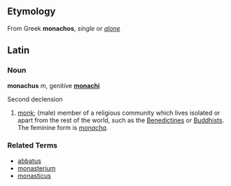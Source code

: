 ==Etymology==
From Greek '''monachos''', ''single'' or ''[[alone]]''

==Latin==
===Noun===
'''monachus''' ''m'', genitive '''[[monachi]]'''

Second declension

# [[monk]]; (male) member of a religious community which lives isolated or apart from the rest of the world, such as the [[Benedictines]] or [[Buddhists]].  The feminine form is ''[[monacha]]''.

===Related Terms===
*[[abbatus]]
*[[monasterium]]
*[[monasticus]]